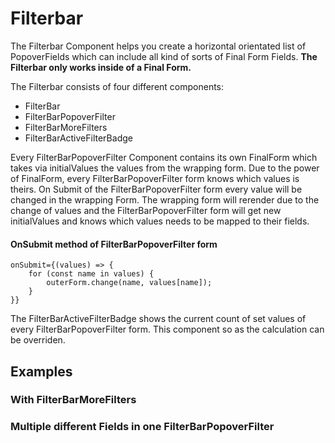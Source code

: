 
<Meta title="Docs/Components/Table/Filterbar/FilterBar" />

# Filterbar

The Filterbar Component helps you create a horizontal orientated list of PopoverFields which can include all kind of sorts of Final Form Fields.
**The Filterbar only works inside of a Final Form.**

The Filterbar consists of four different components:

-   FilterBar
-   FilterBarPopoverFilter
-   FilterBarMoreFilters
-   FilterBarActiveFilterBadge

Every FilterBarPopoverFilter Component contains its own FinalForm which takes via initialValues the values from the wrapping form.
Due to the power of FinalForm, every FilterBarPopoverFilter form knows which values is theirs. On Submit of the FilterBarPopoverFilter form every value will be changed in the wrapping Form.
The wrapping form will rerender due to the change of values and the FilterBarPopoverFilter form will get new initialValues and knows which values needs to be mapped to their fields.

#### OnSubmit method of FilterBarPopoverFilter form

```
onSubmit={(values) => {
    for (const name in values) {
        outerForm.change(name, values[name]);
    }
}}
```

The FilterBarActiveFilterBadge shows the current count of set values of every FilterBarPopoverFilter form. This component so as the calculation can be overriden.

<Canvas>
    <Story id="stories-components-table-filterbar-filterbar-default--default" />
</Canvas>

## Examples

### With FilterBarMoreFilters

<Canvas>
    <Story id="stories-components-table-filterbar-filterbar-with-filterbar-more-filters--with-filterbar-more-filters" />
</Canvas>

### Multiple different Fields in one FilterBarPopoverFilter

<Canvas>
    <Story id="stories-components-table-filterbar-filterbar-multiple-fields--multiple-fields" />
</Canvas>

